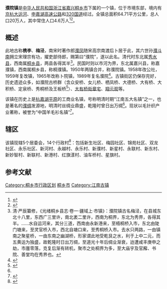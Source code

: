 {{中国乡级行政区<!---乡级行政区专用模板--->
|行政区全称 = 濮院
|景观照片文件名 = The House for the Family of Zhang in Dayouqiao Street 01 2015-05.JPG
|景观照片描述 = 大有桥街章宅
|汉语拼音 = 
|通用拼音 = 
|上级行政区 = [[浙江省|浙江省]][[桐乡市|桐乡市]]
|行政区类别 = 镇
|行政区划代码 = 330483101
|建置时间 = 1950年
|政府驻地 = 广场路1号
|地理坐标 = 
|行政区划 = 
|村委会 = 14个
|居委会 = 5个
|总面积 = 64.71平方公里
|户籍人口 = 20万
|户籍人口年份 = 
|常住人口 = 4.6万
|常住人口年份 = 
|人口密度 = 
|GDP = 
|GDP年份 = 
|邮政编码 = 314502
|电话区号 = 573
|官方网站 = http://txnews.zjol.com.cn/puyuan/
}}

{{文物保护单位
| 级别 = 省级
| 省区市 = 浙江省
| 名称 = 濮院古桥群
| 图片 = [[File:Dade_Bridge_05_2015-05.JPG|260px]]<br><small>大德桥，2015年5月</small>
| 编号 = 6-238
| 分类 = 古建筑
| 时代 = 清、民国
| 所在 = [[嘉兴市|嘉兴市]][[桐乡市|桐乡市]]
| 登录 = 2011年1月
}}
'''濮院镇'''是[[中华人民共和国|中华人民共和国]][[浙江省|浙江省]][[嘉兴|嘉兴]][[桐乡市|桐乡市]]下属的一个镇，位于市境东部，境内有[[京杭大运河|京杭大运河]]、[[申嘉湖高速公路|申嘉湖高速公路]]和[[320国道|320国道]]经过。全镇总面积64.71平方公里，总人口20万人，其中常住人口4.6万人<ref>{{cite web|url=http://www.cnjxol.com/xwzx/jxxw/qxxw/tx/content/2007-10/25/content_533290.htm|title=《我市对部分行政区划进行调整》|accessdate=2015-05-31|work=|publisher=嘉兴在线|archive-url=https://web.archive.org/web/20160304073736/http://www.cnjxol.com/xwzx/jxxw/qxxw/tx/content/2007-10/25/content_533290.htm|archive-date=2016-03-04|dead-url=yes}}</ref><ref>{{Cite book|title=中国共产党浙江省嘉兴市组织史资料 第4卷|last=中共嘉兴市委组织部编|first=|publisher=杭州：浙江人民出版社|year=2009年12月|isbn=978-7-213-04176-1|location=|pages=300-301}}</ref>。

== 概述 ==
此地古称'''槜李'''、'''梅泾'''，南宋时著作郎[[濮凤|濮凤]]随宋高宗南渡后卜居于此，其六世孙[[濮斗南|濮斗南]]拥立宋理宗有功，擢吏部侍郎，赐第曰“濮院”，遂以此名。清代时东北属[[秀水县|秀水县]]，西南属[[桐乡县|桐乡县]]，两县各得其半<ref name="县志">清·严辰纂修，《光绪桐乡县志·卷一·疆域上·市镇》：濮院镇古名梅泾，在县城东北十八里，东西广三里许，南北袤二里许，西南为桐界，东北为秀界，各得其半。……水自运河来，其分三道，西南由永新港来，至梧桐桥入市，东北由陡门塘来，至灵官桥入市，西北自塘口来，至秀桐桥入市。去水只两路，一由镇南之聚星桥，一由东南之幽湖桥，形家谓此地受乾艮之水，利于上中二元，而五黄运为独盛，故乾隆时日出万绸，至道光十年后绸业渐衰，迨遭咸丰庚申之劫，市廛零落，克复后渐有转机，聚市之处桐界为多，至大庙宇及官廨、书院、善堂均在秀界也。</ref>。民国时则以市河为界，东北属嘉兴县，称嘉濮镇，西南属桐乡县，称桐濮镇。1950年两镇合并，称濮院镇。1958年改公社，1959年复改镇，1965年改称卜院镇，1989年复名濮院<ref>{{cite book |author=戴均良、刘保全、邹逸麟等|title=《中国古今地名大词典》|year=2010|publisher=上海辞书出版社|location=上海|pages=}}</ref>。古镇街区仍保存完好，历史遗迹众多，如濮院古桥群（含众安桥、女儿桥、栖凤桥、大德桥、大有桥、大积桥、定泉桥、秀桐桥及王板桥<ref>{{cite web|url=http://www.jiaxing.gov.cn/mljx/jxwh_36090/lswh/wzwhyc/sjwwbhdw/201401/t20140114_308698.html|title=《濮院古桥群》|accessdate=2015-05-31|work=|publisher=嘉兴市政府|archive-url=https://web.archive.org/web/20160304104828/http://www.jiaxing.gov.cn/mljx/jxwh_36090/lswh/wzwhyc/sjwwbhdw/201401/t20140114_308698.html|archive-date=2016-03-04|dead-url=yes}}</ref>）、[[大有桥街章宅|大有桥街章宅]]、[[翔云观|翔云观]]等。

该镇在历史上是[[杭嘉湖平原|杭嘉湖平原]]的工商业名镇，号称明清时期“江南五大名镇”之一，也是著名的[[濮绸|濮绸]]发源地，明清时丝绸业鼎盛，乾隆时曾日出万绸<ref name="县志" />。现状以毛针织产业著称，被誉为“中国羊毛衫名镇”<ref>{{cite web|url=http://txnews.zjol.com.cn/txnews/system/2014/12/15/018809232.shtml|title=《濮院镇简介》|accessdate=2015-05-31|work=|publisher=濮院镇政府|deadurl=yes|archiveurl=https://web.archive.org/web/20150512075804/http://txnews.zjol.com.cn/txnews/system/2014/12/15/018809232.shtml|archivedate=2015-05-12}}</ref>。

==辖区==
该镇现辖5个居委会，14个行政村<ref>{{Cite book|title=浙江建置区划沿革|last=俞志壮主编|first=|publisher=杭州：浙江大学出版社|year=2009年4月|isbn=978-7-308-06705-8|location=|pages=387}}</ref>：包括新生社区、梅园社区、锦苑社区、双龙社区、永乐社区、新河村、永越村、永乐村、新濮村、新星村、永联村、新东村、新妙智村、新联村、新港村、红旗漾村、油车桥村、星旗村。

==参考文献==
{{reflist}}
{{Commons category|Puyuan Town}}
{{桐乡市行政区划}}
{{嘉兴市境内的浙江省文物保护单位}}
[[Category:桐乡市行政区划|Category:桐乡市行政区划]]
[[Category:嘉兴市乡镇|桐乡市]]
[[Category:江南古镇|Category:江南古镇]]